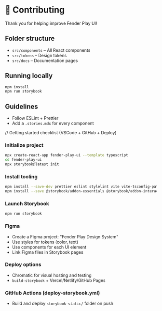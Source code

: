 
<Meta title="Guides/Contributing" />

# 🤝 Contributing

Thank you for helping improve Fender Play UI!

## Folder structure
- `src/components` – All React components
- `src/tokens` – Design tokens
- `src/docs` – Documentation pages

## Running locally
```bash
npm install
npm run storybook
```

## Guidelines
- Follow ESLint + Prettier
- Add a `.stories.mdx` for every component


// Getting started checklist (VSCode + GitHub + Deploy)

### Initialize project
```bash
npx create-react-app fender-play-ui --template typescript
cd fender-play-ui
npx storybook@latest init
```

### Install tooling
```bash
npm install --save-dev prettier eslint stylelint vite vite-tsconfig-paths
npm install --save @storybook/addon-essentials @storybook/addon-interactions
```

### Launch Storybook
```bash
npm run storybook
```

### Figma
- Create a Figma project: "Fender Play Design System"
- Use styles for tokens (color, text)
- Use components for each UI element
- Link Figma files in Storybook pages

### Deploy options
- Chromatic for visual hosting and testing
- `build-storybook` + Vercel/Netlify/GitHub Pages

### GitHub Actions (deploy-storybook.yml)
- Build and deploy `storybook-static/` folder on push